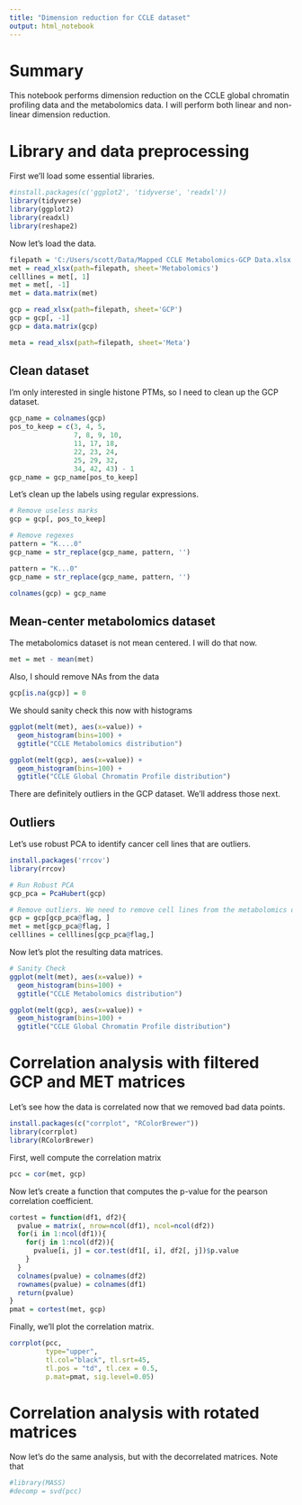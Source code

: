```yaml
---
title: "Dimension reduction for CCLE dataset"
output: html_notebook
---
```


# Summary
This notebook performs dimension reduction on the CCLE global chromatin profiling data and the metabolomics data. I will perform both linear and non-linear dimension reduction.

# Library and data preprocessing
First we'll load some essential libraries.
```r
#install.packages(c('ggplot2', 'tidyverse', 'readxl'))
library(tidyverse)
library(ggplot2)
library(readxl)
library(reshape2)
```

Now let's load the data.
```r
filepath = 'C:/Users/scott/Data/Mapped CCLE Metabolomics-GCP Data.xlsx'
met = read_xlsx(path=filepath, sheet='Metabolomics')
celllines = met[, 1]
met = met[, -1]
met = data.matrix(met)

gcp = read_xlsx(path=filepath, sheet='GCP')
gcp = gcp[, -1]
gcp = data.matrix(gcp)

meta = read_xlsx(path=filepath, sheet='Meta')
```

## Clean dataset
I'm only interested in single histone PTMs, so I need to clean up the GCP dataset.
```r
gcp_name = colnames(gcp)
pos_to_keep = c(3, 4, 5, 
                7, 8, 9, 10, 
                11, 17, 18, 
                22, 23, 24, 
                25, 29, 32, 
                34, 42, 43) - 1
gcp_name = gcp_name[pos_to_keep]
```

Let's clean up the labels using regular expressions.
```r
# Remove useless marks
gcp = gcp[, pos_to_keep]

# Remove regexes
pattern = "K....0"
gcp_name = str_replace(gcp_name, pattern, '')

pattern = "K...0"
gcp_name = str_replace(gcp_name, pattern, '')

colnames(gcp) = gcp_name
```

## Mean-center metabolomics dataset
The metabolomics dataset is not mean centered. I will do that now.
```r
met = met - mean(met)
```

Also, I should remove NAs from the data
```r
gcp[is.na(gcp)] = 0
```

We should sanity check this now with histograms
```r
ggplot(melt(met), aes(x=value)) + 
  geom_histogram(bins=100) + 
  ggtitle("CCLE Metabolomics distribution")

ggplot(melt(gcp), aes(x=value)) + 
  geom_histogram(bins=100) + 
  ggtitle("CCLE Global Chromatin Profile distribution")
```
There are definitely outliers in the GCP dataset. We'll address those next.

## Outliers

Let's use robust PCA to identify cancer cell lines that are outliers.
```r
install.packages('rrcov')
library(rrcov)

# Run Robust PCA
gcp_pca = PcaHubert(gcp)

# Remove outliers. We need to remove cell lines from the metabolomics dataset too.
gcp = gcp[gcp_pca@flag, ]
met = met[gcp_pca@flag, ]
celllines = celllines[gcp_pca@flag,]
```

Now let's plot the resulting data matrices.
```r
# Sanity Check
ggplot(melt(met), aes(x=value)) + 
  geom_histogram(bins=100) + 
  ggtitle("CCLE Metabolomics distribution") 

ggplot(melt(gcp), aes(x=value)) + 
  geom_histogram(bins=100) + 
  ggtitle("CCLE Global Chromatin Profile distribution")
```

# Correlation analysis with filtered GCP and MET matrices
Let's see how the data is correlated now that we removed bad data points.
```r
install.packages(c("corrplot", "RColorBrewer"))
library(corrplot)
library(RColorBrewer)
```

First, well compute the correlation matrix
```r
pcc = cor(met, gcp)
```

Now let's create a function that computes the p-value for the pearson correlation coefficient.
```r
cortest = function(df1, df2){
  pvalue = matrix(, nrow=ncol(df1), ncol=ncol(df2))
  for(i in 1:ncol(df1)){
    for(j in 1:ncol(df2)){
      pvalue[i, j] = cor.test(df1[, i], df2[, j])$p.value
    }
  }
  colnames(pvalue) = colnames(df2)
  rownames(pvalue) = colnames(df1)
  return(pvalue)
}
pmat = cortest(met, gcp)
```

Finally, we'll plot the correlation matrix.
```r
corrplot(pcc, 
         type="upper", 
         tl.col="black", tl.srt=45,
         tl.pos = "td", tl.cex = 0.5, 
         p.mat=pmat, sig.level=0.05)
```
# Correlation analysis with rotated matrices
Now let's do the same analysis, but with the decorrelated matrices. Note that 

```r
#library(MASS)
#decomp = svd(pcc)

```

